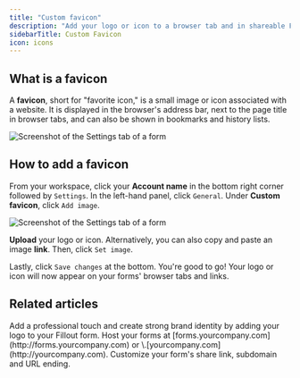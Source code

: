 ```yaml
---
title: "Custom favicon"
description: "Add your logo or icon to a browser tab and in shareable Fillout link previews."
sidebarTitle: Custom Favicon
icon: icons
---
```


## What is a favicon

A **favicon**, short for "favorite icon," is a small image or icon associated with a website. It is displayed in the browser's address bar, next to the page title in browser tabs, and can also be shown in bookmarks and history lists.

<Frame>
  <img src="/images/Screenshot2025-02-25at5.14.48PM.png" alt="Screenshot of the Settings tab of a form" />
</Frame>

## How to add a favicon

From your workspace, click your **Account name** in the bottom right corner followed by `Settings`. In the left-hand panel, click `General`. Under **Custom favicon**, click `Add image`.

<Frame>
  <img src="/images/Screenshot2025-02-25at5.16.05PM.png" alt="Screenshot of the Settings tab of a form" />
</Frame>

**Upload** your logo or icon. Alternatively, you can also copy and paste an image **link**. Then, click `Set image`.

Lastly, click `Save changes` at the bottom. You're good to go\! Your logo or icon will now appear on your forms' browser tabs and links.

## Related articles

<CardGroup cols={3}>
  <Card title="Add a logo" href="/help/logo" icon="airbnb" iconType="regular" color="#FFC738">
    Add a professional touch and create strong brand identity by adding your logo to your Fillout form.
  </Card>
  <Card title="Use custom domains" href="/help/custom-domains" icon="globe" iconType="regular" color="#FFC738">
    Host your forms at [forms.yourcompany.com](http://forms.yourcompany.com) or \<anything\>.[yourcompany.com](http://yourcompany.com).
  </Card>
  <Card title="Custom form links and share preview" href="/help/custom-link" icon="message-image" iconType="regular" color="#FFC738">
    Customize your form's share link, subdomain and URL ending.
  </Card>
</CardGroup>
